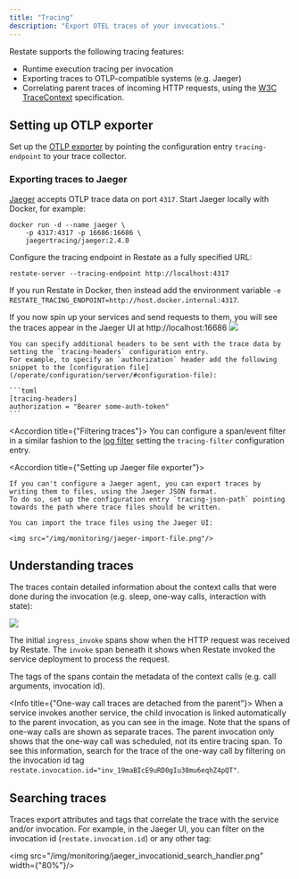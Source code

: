 ```yaml
---
title: "Tracing"
description: "Export OTEL traces of your invocations."
---
```


Restate supports the following tracing features:

* Runtime execution tracing per invocation
* Exporting traces to OTLP-compatible systems (e.g. Jaeger)
* Correlating parent traces of incoming HTTP requests, using the [W3C TraceContext](https://github.com/w3c/trace-context) specification.

## Setting up OTLP exporter

Set up the [OTLP exporter](https://github.com/open-telemetry/opentelemetry-collector/blob/main/exporter/otlpexporter/README.md) by pointing the configuration entry `tracing-endpoint` to your trace collector.

### Exporting traces to Jaeger

[Jaeger](https://www.jaegertracing.io/docs/2.4/deployment/) accepts OTLP trace data on port `4317`.
Start Jaeger locally with Docker, for example:

```shell
docker run -d --name jaeger \
    -p 4317:4317 -p 16686:16686 \
    jaegertracing/jaeger:2.4.0
```

Configure the tracing endpoint in Restate as a fully specified URL:

```shell
restate-server --tracing-endpoint http://localhost:4317
```

If you run Restate in Docker, then instead add the environment variable `-e RESTATE_TRACING_ENDPOINT=http://host.docker.internal:4317`.

If you now spin up your services and send requests to them, you will see the traces appear in the Jaeger UI at http://localhost:16686
<img src="/img/monitoring/tracing_tour.png"/>

<AccordionGroup>
<Accordion title={"Specifying additional tracing headers"}>

    You can specify additional headers to be sent with the trace data by setting the `tracing-headers` configuration entry.
    For example, to specify an `authorization` header add the following snippet to the [configuration file](/operate/configuration/server/#configuration-file):

    ```toml
    [tracing-headers]
    authorization = "Bearer some-auth-token"
    ```

</Accordion>

<Accordion title={"Filtering traces"}>
    You can configure a span/event filter in a similar fashion to the [log filter](/server/monitoring/logging#log-filter) setting the `tracing-filter` configuration entry.
</Accordion>

<Accordion title={"Setting up Jaeger file exporter"}>

    If you can't configure a Jaeger agent, you can export traces by writing them to files, using the Jaeger JSON format.
    To do so, set up the configuration entry `tracing-json-path` pointing towards the path where trace files should be written.

    You can import the trace files using the Jaeger UI:

    <img src="/img/monitoring/jaeger-import-file.png"/>
</Accordion>
</AccordionGroup>

## Understanding traces
The traces contain detailed information about the context calls that were done during the invocation (e.g. sleep, one-way calls, interaction with state):

<img src="/img/monitoring/tracing_span_tags.png"/>

The initial `ingress_invoke` spans show when the HTTP request was received by Restate. The `invoke` span beneath it shows when Restate invoked the service deployment to process the request.

The tags of the spans contain the metadata of the context calls (e.g. call arguments, invocation id).

<Info title={"One-way call traces are detached from the parent"}>
    When a service invokes another service, the child invocation is linked automatically to the parent invocation, as you can see in the image.
    Note that the spans of one-way calls are shown as separate traces. The parent invocation only shows that the one-way call was scheduled, not its entire tracing span.
    To see this information, search for the trace of the one-way call by filtering on the invocation id tag `restate.invocation.id="inv_19maBIcE9uRD0gIu30mu6eqhZ4pQT"`.
</Info>

## Searching traces

Traces export attributes and tags that correlate the trace with the service and/or invocation. For example, in the Jaeger UI, you can filter on the invocation id (`restate.invocation.id`) or any other tag:

<img src="/img/monitoring/jaeger_invocationid_search_handler.png" width={"80%"}/>
